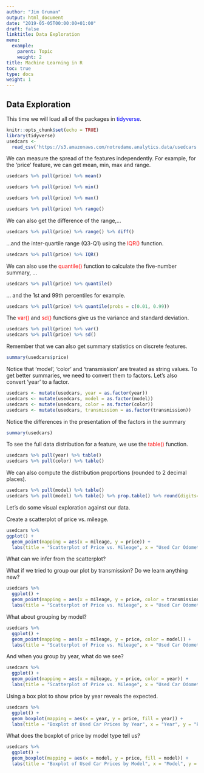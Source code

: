 ```yaml
---
author: "Jim Gruman"
output: html_document
date: "2019-05-05T00:00:00+01:00"
draft: false
linktitle: Data Exploration
menu:
  example:
    parent: Topic
    weight: 2
title: Machine Learning in R
toc: true
type: docs
weight: 1
---
```


## Data Exploration

This time we will load all of the packages in <span style="color:blue">tidyverse</span>.

```r
knitr::opts_chunk$set(echo = TRUE)
library(tidyverse)
usedcars <-
  read_csv('https://s3.amazonaws.com/notredame.analytics.data/usedcars.csv')
```

We can measure the spread of the features independently. For example, for the 'price' feature, we can get mean, min, max and range.

```r
usedcars %>% pull(price) %>% mean()
```
```r
usedcars %>% pull(price) %>% min()
```
```r
usedcars %>% pull(price) %>% max()
```
```r
usedcars %>% pull(price) %>% range()
```

We can also get the difference of the range,...
```r
usedcars %>% pull(price) %>% range() %>% diff()
```

...and the inter-quartile range (Q3-Q1) using the <span style="color:red">IQR()</span> function. 
```r
usedcars %>% pull(price) %>% IQR()
```

We can also use the <span style="color:red">quantile()</span> function to calculate the five-number summary, ...
```r
usedcars %>% pull(price) %>% quantile()
```

... and the 1st and 99th percentiles for example.
```r
usedcars %>% pull(price) %>% quantile(probs = c(0.01, 0.99))
```

The <span style="color:red">var()</span> and <span style="color:red">sd()</span> functions give us the variance and standard deviation. 
```r
usedcars %>% pull(price) %>% var()
usedcars %>% pull(price) %>% sd()
```

Remember that we can also get summary statistics on discrete features. 
```r
summary(usedcars$price)
```

Notice that 'model', 'color' and 'transmission' are treated as string values. To get better summaries, we need to convert them to factors. Let's also convert 'year' to a factor.
```r
usedcars <- mutate(usedcars, year = as.factor(year))
usedcars <- mutate(usedcars, model = as.factor(model))
usedcars <- mutate(usedcars, color = as.factor(color))
usedcars <- mutate(usedcars, transmission = as.factor(transmission))
```

Notice the differences in the presentation of the factors in the summary
```r
summary(usedcars)
```

To see the full data distribution for a feature, we use the <span style="color:red">table()</span> function.
```r
usedcars %>% pull(year) %>% table()
usedcars %>% pull(color) %>% table()
```

We can also compute the distribution proportions (rounded to 2 decimal places).
```r
usedcars %>% pull(model) %>% table()
usedcars %>% pull(model) %>% table() %>% prop.table() %>% round(digits=4) * 100
```

Let's do some visual exploration against our data.

Create a scatterplot of price vs. mileage.
```r
usedcars %>%
ggplot() +
  geom_point(mapping = aes(x = mileage, y = price)) +
  labs(title = "Scatterplot of Price vs. Mileage", x = "Used Car Odometer (mi.)", y = "Used Car Price ($)")
```
What can we infer from the scatterplot?
 
What if we tried to group our plot by transmission? Do we learn anything new?
```r
usedcars %>%
  ggplot() +
  geom_point(mapping = aes(x = mileage, y = price, color = transmission)) +
  labs(title = "Scatterplot of Price vs. Mileage", x = "Used Car Odometer (mi.)", y = "Used Car Price ($)")
```

What about grouping by model?
```r
usedcars %>%
  ggplot() +
  geom_point(mapping = aes(x = mileage, y = price, color = model)) +
  labs(title = "Scatterplot of Price vs. Mileage", x = "Used Car Odometer (mi.)", y = "Used Car Price ($)")
```

And when you group by year, what do we see?
```r
usedcars %>%
  ggplot() +
  geom_point(mapping = aes(x = mileage, y = price, color = year)) +
  labs(title = "Scatterplot of Price vs. Mileage", x = "Used Car Odometer (mi.)", y = "Used Car Price ($)")
```

Using a box plot to show price by year reveals the expected.
```r
usedcars %>%
  ggplot() +
  geom_boxplot(mapping = aes(x = year, y = price, fill = year)) +
  labs(title = "Boxplot of Used Car Prices by Year", x = "Year", y = "Price ($)")
```

What does the boxplot of price by model type tell us?
```r
usedcars %>%
  ggplot() +
  geom_boxplot(mapping = aes(x = model, y = price, fill = model)) +
  labs(title = "Boxplot of Used Car Prices by Model", x = "Model", y = "Price ($)")
```

